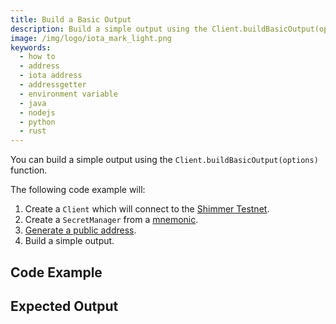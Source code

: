 ```yaml
---
title: Build a Basic Output
description: Build a simple output using the Client.buildBasicOutput(options) function.
image: /img/logo/iota_mark_light.png
keywords:
  - how to
  - address
  - iota address
  - addressgetter
  - environment variable
  - java
  - nodejs
  - python
  - rust
---
```



You can build a simple output using the `Client.buildBasicOutput(options)` function.

The following code example will:

1. Create a `Client` which will connect to the [Shimmer Testnet](https://api.testnet.shimmer.network).
2. Create a `SecretManager` from a [mnemonic](02_generate_mnemonic.mdx).
3. [Generate a public address](03_generate_addresses.mdx).
4. Build a simple output.

## Code Example

<Tabs groupId='language' queryString>
  <TabItem value='rust' label='Rust'>
    <RustCode />
  </TabItem>
  <TabItem value='typescript-node' label='Typescript (Node.js)'>
    <NodejsCode />
  </TabItem>
  <TabItem value='python' label='Python'>
    <PythonCode />
  </TabItem>
  <TabItem value='java' label='Java'>
    <JavaCode />
  </TabItem>
</Tabs>

## Expected Output

<Tabs groupId='language' queryString>
  <TabItem value='rust' label='Rust'>
    <RustOutput />
  </TabItem>
  <TabItem value='typescript-node' label='Typescript (Node.js)'>
    <NodejsOutput />
  </TabItem>
  <TabItem value='python' label='Python'>
    <PythonOutput />
  </TabItem>
  <TabItem value='java' label='Java'>
    <JavaOutput />
  </TabItem>
</Tabs>
